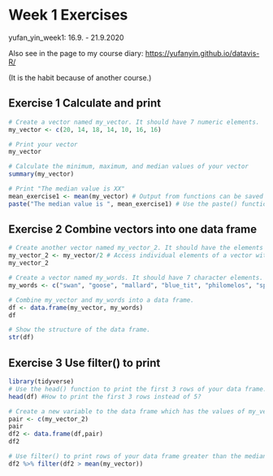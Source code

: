 # Week 1 Exercises

yufan_yin_week1: 16.9. - 21.9.2020

Also see in the page to my course diary: <https://yufanyin.github.io/datavis-R/>

(It is the habit because of another course.)

## Exercise 1 Calculate and print

```{r}
# Create a vector named my_vector. It should have 7 numeric elements.
my_vector <- c(20, 14, 18, 14, 10, 16, 16)

# Print your vector
my_vector

# Calculate the minimum, maximum, and median values of your vector
summary(my_vector)

# Print "The median value is XX"
mean_exercise1 <- mean(my_vector) # Output from functions can be saved to objects
paste("The median value is ", mean_exercise1) # Use the paste() function to print the object with text

```

## Exercise 2 Combine vectors into one data frame

```{r}
# Create another vector named my_vector_2. It should have the elements of my_vector divided by 2.
my_vector_2 <- my_vector/2 # Access individual elements of a vector with indices
my_vector_2

# Create a vector named my_words. It should have 7 character elements.
my_words <- c("swan", "goose", "mallard", "blue_tit", "philomelos", "sparrow", "gull")

# Combine my_vector and my_words into a data frame.
df <- data.frame(my_vector, my_words)
df

# Show the structure of the data frame.
str(df)
```

## Exercise 3 Use filter() to print

```{r}
library(tidyverse)
# Use the head() function to print the first 3 rows of your data frame.
head(df) #How to print the first 3 rows instead of 5?

# Create a new variable to the data frame which has the values of my_vector_2 (remember to save the new variable to the data frame object).
pair <- c(my_vector_2)
pair
df2 <- data.frame(df,pair)
df2

# Use filter() to print rows of your data frame greater than the median value of my_vector.
df2 %>% filter(df2 > mean(my_vector))
```
